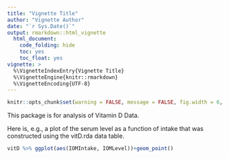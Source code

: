 ```yaml
---
title: "Vignette Title"
author: "Vignette Author"
date: "`r Sys.Date()`"
output: rmarkdown::html_vignette
  html_document:
    code_folding: hide
    toc: yes
    toc_float: yes
vignette: >
  %\VignetteIndexEntry{Vignette Title}
  %\VignetteEngine{knitr::rmarkdown}
  %\VignetteEncoding{UTF-8}
---
```



```r
knitr::opts_chunk$set(warning = FALSE, message = FALSE, fig.width = 6, fig.height = 4) ##or echo = TRUE in order to show code; everything that you write here will get applied to everything that follows; however, this can be overrridden; warning = , message = 
```

This package is for analysis of Vitamin D Data.

Here is, e.g., a plot of the serum level as a function of intake that was constructed using the vitD.rda data table.

```r
vitD %>% ggplot(aes(IOMIntake, IOMLevel))+geom_point()
```

